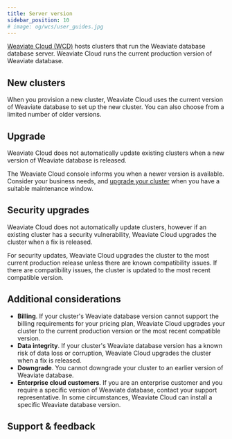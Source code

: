 ```yaml
---
title: Server version
sidebar_position: 10
# image: og/wcs/user_guides.jpg
---
```


[Weaviate Cloud (WCD)](https://console.weaviate.cloud/) hosts clusters that run the Weaviate database database server. Weaviate Cloud runs the current production version of Weaviate database.

## New clusters

When you provision a new cluster, Weaviate Cloud uses the current version of Weaviate database to set up the new cluster. You can also choose from a limited number of older versions.

## Upgrade

Weaviate Cloud does not automatically update existing clusters when a new version of Weaviate database is released.

The Weaviate Cloud console informs you when a newer version is available. Consider your business needs, and [upgrade your cluster](/docs/cloud/platform/version) when you have a suitable maintenance window.

<!-- TODO[g-despot]: Add upgrade notification example -->


<Downtime125Note/>

## Security upgrades

 Weaviate Cloud does not automatically update clusters, however if an existing cluster has a security vulnerability, Weaviate Cloud upgrades the cluster when a fix is released.

 For security updates, Weaviate Cloud upgrades the cluster to the most current production release unless there are known compatibility issues. If there are compatibility issues, the cluster is updated to the most recent compatible version.

## Additional considerations

- **Billing**. If your cluster's Weaviate database version cannot support the billing requirements for your pricing plan, Weaviate Cloud upgrades your cluster to the current production version or the most recent compatible version.
- **Data integrity**. If your cluster's Weaviate database version has a known risk of data loss or corruption, Weaviate Cloud upgrades the cluster when a fix is released.
- **Downgrade**. You cannot downgrade your cluster to an earlier version of Weaviate database.
- **Enterprise cloud customers**. If you are an enterprise customer and you require a specific version of Weaviate database, contact your support representative. In some circumstances, Weaviate Cloud can install a specific Weaviate database version.

## Support & feedback


<SupportAndTrouble />


<CustomScriptLoader/>
